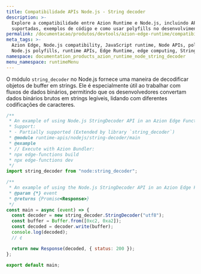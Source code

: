 ```yaml
---
title: Compatibilidade APIs Node.js - String decoder
description: >-
  Explore a compatibilidade entre Azion Runtime e Node.js, incluindo APIs
  suportadas, exemplos de código e como usar polyfills no desenvolvimento Edge.
permalink: /documentacao/produtos/devtools/azion-edge-runtime/compatibilidade/node/string-decoder/
meta_tags: >-
  Azion Edge, Node.js compatibility, JavaScript runtime, Node APIs, polyfills,
  Node.js polyfills, runtime APIs, Edge Runtime, edge computing, String decoder
namespace: documentation_products_azion_runtime_node_string_decoder
menu_namespace: runtimeMenu
---
```


O módulo `string_decoder` no Node.js fornece uma maneira de decodificar objetos de buffer em strings. Ele é especialmente útil ao trabalhar com fluxos de dados binários, permitindo que os desenvolvedores convertam dados binários brutos em strings legíveis, lidando com diferentes codificações de caracteres.

```javascript
/**
 * An example of using Node.js StringDecoder API in an Azion Edge Function.
 * Support:
 * - Partially supported (Extended by library `string_decoder`)
 * @module runtime-apis/nodejs/string-decoder/main
 * @example
 * // Execute with Azion Bundler:
 * npx edge-functions build
 * npx edge-functions dev
 */
import string_decoder from "node:string_decoder";

/**
 * An example of using the Node.js StringDecoder API in an Azion Edge Function.
 * @param {*} event
 * @returns {Promise<Response>}
 */
const main = async (event) => {
  const decoder = new string_decoder.StringDecoder("utf8");
  const buffer = Buffer.from([0xc2, 0xa2]);
  const decoded = decoder.write(buffer);
  console.log(decoded);
  // ¢

  return new Response(decoded, { status: 200 });
};

export default main;
```
